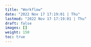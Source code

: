 ```yaml
---
title: "Workflow"
date: "2022 Nov 17 17:19:01 | Thu"
lastmod: "2022 Nov 17 17:19:01 | Thu"
draft: false
images: []
weight: 150
toc: true
---
```

